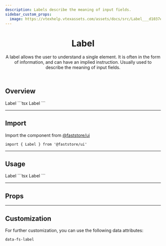 ```yaml
---
description: Labels describe the meaning of input fields.
sidebar_custom_props:
  image: https://vtexhelp.vtexassets.com/assets/docs/src/Label___d1037ecfcce02ddf742bc029d7ad9fea.png
---
```



<header>

# Label

A label allows the user to understand a single element. It is often in the form of information, and can have an implied instruction. Usually used to describe the meaning of input fields.

</header>

## Overview

<OverviewSection>
  <Label>Label</Label>
</OverviewSection>
```tsx
<Label>Label</Label>
```

---

## Import

Import the component from [@faststore/ui](/../components)

```tsx
import { Label } from '@faststore/ui'
```

---

## Usage

<OverviewSection>
  <Label>Label</Label>
</OverviewSection>
```tsx
<Label>Label</Label>
```

---

## Props

<PropsSection name="Label" />

---

## Customization

For further customization, you can use the following data attributes:

`data-fs-label`
